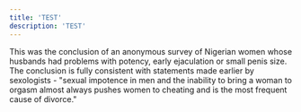 ```yaml
---
title: 'TEST'
description: 'TEST'
---
```


This was the conclusion of an anonymous survey of Nigerian women whose husbands had problems with potency, early ejaculation or small penis size. The conclusion is fully consistent with statements made earlier by sexologists - "sexual impotence in men and the inability to bring a woman to orgasm almost always pushes women to cheating and is the most frequent cause of divorce."
